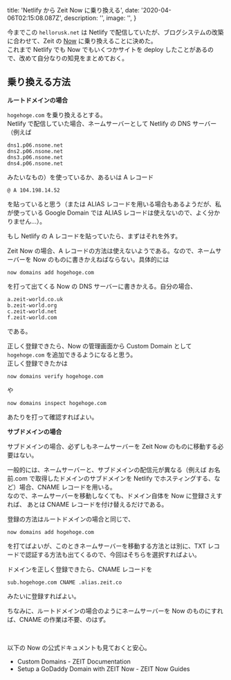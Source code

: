
  title: 'Netlify から Zeit Now に乗り換える',
  date: '2020-04-06T02:15:08.087Z',
  description: '',
  image: '',
}

今までこの `hellorusk.net` は Netlify で配信していたが、ブログシステムの改築に合わせて、Zeit の [Now](https://zeit.co) に乗り換えることに決めた。  
これまで Netlify でも Now でもいくつかサイトを deploy したことがあるので、改めて自分なりの知見をまとめておく。

## 乗り換える方法

**ルートドメインの場合**

`hogehoge.com` を乗り換えるとする。  
Netlify で配信していた場合、ネームサーバーとして Netlify の DNS サーバー（例えば

```
dns1.p06.nsone.net
dns2.p06.nsone.net
dns3.p06.nsone.net
dns4.p06.nsone.net
```

みたいなもの）を使っているか、あるいは A レコード

```
@ A 104.198.14.52
```

を貼っていると思う（または ALIAS レコードを用いる場合もあるようだが、私が使っている Google Domain では ALIAS レコードは使えないので、よく分かりません...）。

もし Netlify の A レコードを貼っていたら、まずはそれを外す。

Zeit Now の場合、A レコードの方法は使えないようである。なので、ネームサーバーを Now のものに書きかえねばならない。具体的には

```
now domains add hogehoge.com
```

を打って出てくる Now の DNS サーバーに書きかえる。自分の場合、

```
a.zeit-world.co.uk
b.zeit-world.org
c.zeit-world.net
f.zeit-world.com
```

である。

正しく登録できたら、Now の管理画面から Custom Domain として `hogehoge.com` を追加できるようになると思う。  
正しく登録できたかは

```
now domains verify hogehoge.com
```

や

```
now domains inspect hogehoge.com
```

あたりを打って確認すればよい。

**サブドメインの場合**

サブドメインの場合、必ずしもネームサーバーを Zeit Now のものに移動する必要はない。  
  
一般的には、ネームサーバーと、サブドメインの配信元が異なる（例えば お名前.com 
で取得したドメインのサブドメインを Netlify でホスティングする、など）場合、CNAME レコードを用いる。  
なので、ネームサーバーを移動しなくても、ドメイン自体を Now に登録さえすれば、
あとは CNAME レコードを付け替えるだけである。

登録の方法はルートドメインの場合と同じで、

```
now domains add hogehoge.com
```

を打てばよいが、このときネームサーバーを移動する方法とは別に、TXT レコードで認証する方法も出てくるので、今回はそちらを選択すればよい。

ドメインを正しく登録できたら、CNAME レコードを

```
sub.hogehoge.com CNAME .alias.zeit.co
```

みたいに登録すればよい。

ちなみに、ルートドメインの場合のようにネームサーバーを Now のものにすれば、CNAME の作業は不要、のはず。

<br />

以下の Now の公式ドキュメントも見ておくと安心。

- <Link href="https://zeit.co/docs/v2/custom-domains" icon color target="_blank">Custom Domains - ZEIT Documentation</Link>
- <Link href="https://zeit.co/guides/setup-godaddy-domain-now" icon color target="_blank">Setup a GoDaddy Domain with ZEIT Now - ZEIT Now Guides</Link>





